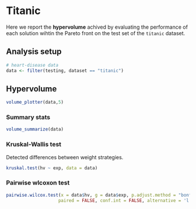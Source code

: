 # Titanic

Here we report the **hypervolume** achived by evaluating the performance of each solution wihtin the Pareto front on the test set of the `titanic` dataset.

## Analysis setup

```r
# heart-disease data
data <- filter(testing, dataset == "titanic")
```

## Hypervolume

```r
volume_plotter(data,5)
```

### Summary stats

```r
volume_summarize(data)
```

### Kruskal-Wallis test

Detected differences between weight strategies.

```r
kruskal.test(hv ~ exp, data = data)
```

### Pairwise wlcoxon test

```r
pairwise.wilcox.test(x = data$hv, g = data$exp, p.adjust.method = "bonferroni",
                    paired = FALSE, conf.int = FALSE, alternative = 'l')
```